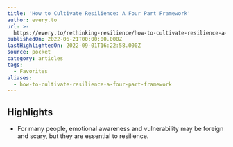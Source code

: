 ```yaml
---
title: 'How to Cultivate Resilience: A Four Part Framework'
author: every.to
url: >-
  https://every.to/rethinking-resilience/how-to-cultivate-resilience-a-four-part-framework
publishedOn: 2022-06-21T00:00:00.000Z
lastHighlightedOn: 2022-09-01T16:22:58.000Z
source: pocket
category: articles
tags:
  - Favorites
aliases:
  - how-to-cultivate-resilience-a-four-part-framework
---
```

## Highlights
- For many people, emotional awareness and vulnerability may be foreign and scary, but they are essential to resilience.
